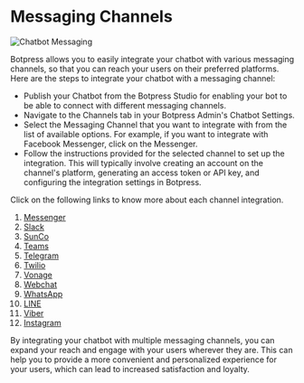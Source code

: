 # Messaging Channels

![Chatbot Messaging](/docs/content/messaging-overview-banner.png)

Botpress allows you to easily integrate your chatbot with various messaging channels, so that you can reach your users on their preferred platforms. Here are the steps to integrate your chatbot with a messaging channel:

- Publish your Chatbot from the Botpress Studio for enabling your bot to be able to connect with different messaging channels.
- Navigate to the Channels tab in your Botpress Admin's Chatbot Settings.
- Select the Messaging Channel that you want to integrate with from the list of available options. For example, if you want to integrate with Facebook Messenger, click on the Messenger.
- Follow the instructions provided for the selected channel to set up the integration. This will typically involve creating an account on the channel's platform, generating an access token or API key, and configuring the integration settings in Botpress.

Click on the following links to know more about each channel integration.

1. [Messenger](../../../cloud/channels/messenger)
2. [Slack](../../../cloud/channels/slack)
3. [SunCo](../../../cloud/channels/sunco)
4. [Teams](../../../cloud/channels/teams)
5. [Telegram](../../../cloud/channels/telegram)
6. [Twilio](../../../cloud/channels/twilio)
7. [Vonage](../../../cloud/channels/vonage)
8. [Webchat](../../../cloud/channels/webchat)
9. [WhatsApp](../../../cloud/channels/whatsapp)
10. [LINE](../../../cloud/channels/line)
11. [Viber](../../../cloud/channels/viber)
12. [Instagram](../../../cloud/channels/instagram)

By integrating your chatbot with multiple messaging channels, you can expand your reach and engage with your users wherever they are. This can help you to provide a more convenient and personalized experience for your users, which can lead to increased satisfaction and loyalty.
